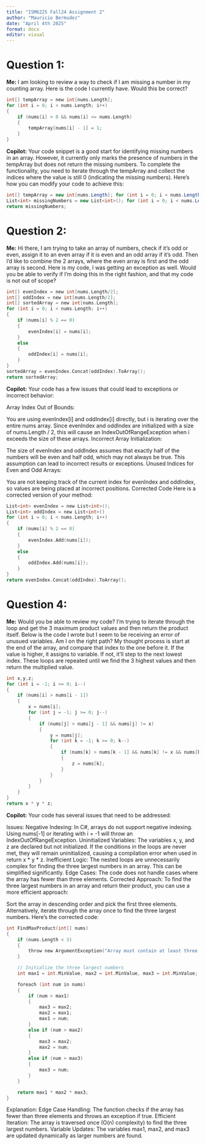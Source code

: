 ```yaml
---
title: "ISM6225 Fall24 Assignment 2"
author: "Mauricio Bermudez"
date: "April 4th 2025"
format: docx
editor: visual
---
```


# Question 1:

**Me:** I am looking to review a way to check if I am missing a number in my counting array. Here is the code I currently have. Would this be correct?

```{c#}
int[] tempArray = new int[nums.Length];  
for (int i = 0; i < nums.Length; i++)
{          
    if (nums[i] > 0 && nums[i] <= nums.Length)
    {
        tempArray[nums[i] - 1] = 1;
    }
}
```

**Copilot:** Your code snippet is a good start for identifying missing numbers in an array. However, it currently only marks the presence of numbers in the tempArray but does not return the missing numbers. To complete the functionality, you need to iterate through the tempArray and collect the indices where the value is still 0 (indicating the missing numbers). Here’s how you can modify your code to achieve this:

``` c#
int[] tempArray = new int[nums.Length]; for (int i = 0; i < nums.Length; i++) { if (nums[i] > 0 && nums[i] <= nums.Length) { tempArray[nums[i] - 1] = 1; } }
List<int> missingNumbers = new List<int>(); for (int i = 0; i < nums.Length; i++) { if (tempArray[i] == 0) { missingNumbers.Add(i + 1); } }
return missingNumbers;
```

# Question 2:

**Me:** Hi there, I am trying to take an array of numbers, check if it's odd or even, assign it to an even array if it is even and an odd array if it's odd. Then I'd like to combine the 2 arrays, where the even array is first and the odd array is second. Here is my code, I was getting an exception as well. Would you be able to verify if I'm doing this in the right fashion, and that my code is not out of scope?

```{c#}
int[] evenIndex = new int[nums.Length/2];
int[] oddIndex = new int[nums.Length/2];
int[] sortedArray = new int[nums.Length];
for (int i = 0; i < nums.Length; i++)
{
    if (nums[i] % 2 == 0)
    {
        evenIndex[i] = nums[i];
    }
    else
    {
        oddIndex[i] = nums[i];
    }
}
sortedArray = evenIndex.Concat(oddIndex).ToArray();
return sortedArray;
```

**Copilot:** Your code has a few issues that could lead to exceptions or incorrect behavior:

Array Index Out of Bounds:

You are using evenIndex[i] and oddIndex[i] directly, but i is iterating over the entire nums array. Since evenIndex and oddIndex are initialized with a size of nums.Length / 2, this will cause an IndexOutOfRangeException when i exceeds the size of these arrays.
Incorrect Array Initialization:

The size of evenIndex and oddIndex assumes that exactly half of the numbers will be even and half odd, which may not always be true. This assumption can lead to incorrect results or exceptions.
Unused Indices for Even and Odd Arrays:

You are not keeping track of the current index for evenIndex and oddIndex, so values are being placed at incorrect positions.
Corrected Code
Here is a corrected version of your method:

```{c#}
List<int> evenIndex = new List<int>();
List<int> oddIndex = new List<int>()
for (int i = 0; i < nums.Length; i++)
{
    if (nums[i] % 2 == 0)
    {
        evenIndex.Add(nums[i]);
    }
    else
    {
        oddIndex.Add(nums[i]);
    }
}
return evenIndex.Concat(oddIndex).ToArray();
```

# Question 4:

**Me:** Would you be able to review my code? I'm trying to iterate through the loop and get the 3 maximum product values and then return the product itself. Below is the code I wrote but I seem to be receiving an error of unusued variables. Am I on the right path? My thought process is start at the end of the array, and compare that index to the one before it. If the value is higher, it assigns to variable. If not, it'll step to the next lowest index. These loops are repeated until we find the 3 highest values and then return the multiplied value.

```{c#}
int x,y,z;
for (int i = -1; i >= 0; i--)
{
    if (nums[i] > nums[i - 1])
    {
        x = nums[i];
        for (int j = -1; j >= 0; j--)
        {
            if (nums[j] > nums[j - 1] && nums[j] != x)
            {
                y = nums[j];
                for (int k = -1; k >= 0; k--)
                {
                    if (nums[k] > nums[k - 1] && nums[k] != x && nums[k] != y)
                    {
                        z = nums[k];
                    }
                }
            }
        }
    }
}
return x * y * z;
```

**Copilot:** Your code has several issues that need to be addressed:

Issues:
Negative Indexing: In C#, arrays do not support negative indexing. Using nums[-1] or iterating with i = -1 will throw an IndexOutOfRangeException.
Uninitialized Variables: The variables x, y, and z are declared but not initialized. If the conditions in the loops are never met, they will remain uninitialized, causing a compilation error when used in return x * y * z.
Inefficient Logic: The nested loops are unnecessarily complex for finding the three largest numbers in an array. This can be simplified significantly.
Edge Cases: The code does not handle cases where the array has fewer than three elements.
Corrected Approach:
To find the three largest numbers in an array and return their product, you can use a more efficient approach:

Sort the array in descending order and pick the first three elements.
Alternatively, iterate through the array once to find the three largest numbers.
Here’s the corrected code:
```{c#}
int FindMaxProduct(int[] nums)
{
    if (nums.Length < 3)
    {
        throw new ArgumentException("Array must contain at least three elements.");
    }

    // Initialize the three largest numbers
    int max1 = int.MinValue, max2 = int.MinValue, max3 = int.MinValue;

    foreach (int num in nums)
    {
        if (num > max1)
        {
            max3 = max2;
            max2 = max1;
            max1 = num;
        }
        else if (num > max2)
        {
            max3 = max2;
            max2 = num;
        }
        else if (num > max3)
        {
            max3 = num;
        }
    }

    return max1 * max2 * max3;
}
```

Explanation:
Edge Case Handling: The function checks if the array has fewer than three elements and throws an exception if true.
Efficient Iteration: The array is traversed once (O(n) complexity) to find the three largest numbers.
Variable Updates: The variables max1, max2, and max3 are updated dynamically as larger numbers are found.